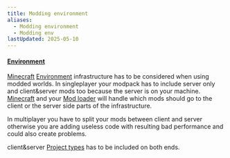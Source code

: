 ```yaml
---
title: Modding environment
aliases:
  - Modding environment
  - Modding env
lastUpdated: 2025-05-10
---
```


#### [Environment](/environment)

[Minecraft](/minecraft) [Environment](/environment) infrastructure has to be considered when using modded worlds. 
In singleplayer your modpack has to include server only and client&server mods too because the server is on your machine. [Minecraft](/minecraft) and your [Mod loader](/modloader) will handle which mods should go to the client or the server side parts of the infrastructure.

In multiplayer you have to split your mods between client and server otherwise you are adding useless code with resulting bad performance and could also create problems. 

client&server [Project types](/projecttype) has to be included on both ends.